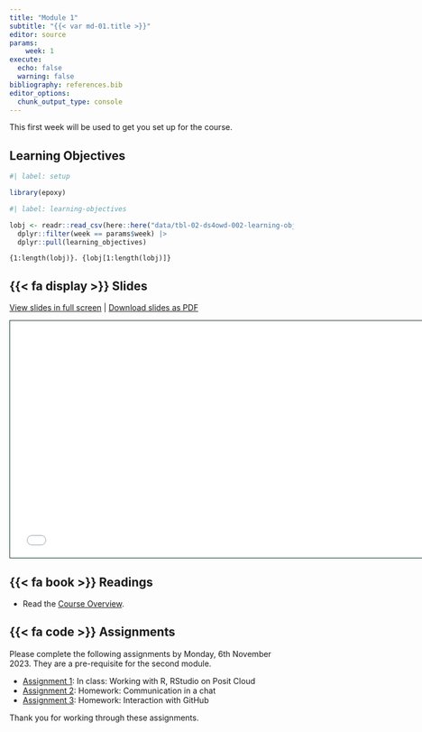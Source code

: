 ```yaml
---
title: "Module 1"
subtitle: "{{< var md-01.title >}}"
editor: source
params:
    week: 1
execute: 
  echo: false
  warning: false
bibliography: references.bib
editor_options: 
  chunk_output_type: console
---
```


This first week will be used to get you set up for the course. 

## Learning Objectives

```r
#| label: setup

library(epoxy)
```

```r
#| label: learning-objectives

lobj <- readr::read_csv(here::here("data/tbl-02-ds4owd-002-learning-objectives.csv")) |> 
  dplyr::filter(week == params$week) |>
  dplyr::pull(learning_objectives)

```

```epoxy
{1:length(lobj)}. {lobj[1:length(lobj)]}
```


## {{< fa display >}} Slides

[View slides in full screen](../slides/lec-01-welcome.html) | [Download slides as PDF](https://github.com/ds4owd-001/website/raw/main/slides/lec-01-welcome.pdf)

```{=html}
<iframe class="slide-deck" src="../slides/lec-01-welcome.html" height="420" width="747" style="border: 1px solid #123233;"></iframe>
```


## {{< fa book >}} Readings

- Read the [Course Overview](../overview.html).

## {{< fa code >}} Assignments

Please complete the following assignments by Monday, 6th November 2023. They are a pre-requisite for the second module.

-   [Assignment 1](../assignments/md-01/am-01-1-posit.qmd): In class: Working with R, RStudio on Posit Cloud
-   [Assignment 2](../assignments/md-01/am-01-2-element.qmd): Homework: Communication in a chat
-   [Assignment 3](../assignments/md-01/am-01-3-github.qmd): Homework: Interaction with GitHub

Thank you for working through these assignments. 